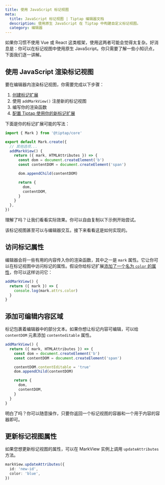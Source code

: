 ```yaml
---
title: 使用 JavaScript 标记视图
meta:
  title: JavaScript 标记视图 | Tiptap 编辑器文档
  description: 使用原生 JavaScript 在 Tiptap 中构建自定义标记视图。
  category: 编辑器
---
```



如果你习惯不使用 Vue 或 React 这类框架，使用这两者可能会觉得太复杂。好消息是：你可以在标记视图中使用原生 JavaScript。你只需要了解一些小知识点，下面我们逐一讲解。

## 使用 JavaScript 渲染标记视图

要在编辑器内渲染标记视图，你需要完成以下步骤：

1. [创建标记扩展](/editor/extensions/custom-extensions/create-new/mark)
2. 使用 `addMarkView()` 注册新的标记视图
3. 编写你的渲染函数
4. [配置 Tiptap 使用你的新标记扩展](/editor/getting-started/configure)

下面是你的标记扩展可能的写法：

```ts
import { Mark } from '@tiptap/core'

export default Mark.create({
  // 其他选项...
  addMarkView() {
    return ({ mark, HTMLAttributes }) => {
      const dom = document.createElement('b')
      const contentDOM = document.createElement('span')

      dom.appendChild(contentDOM)

      return {
        dom,
        contentDOM,
      }
    }
  },
})
```

理解了吗？让我们看看实际效果。你可以自由复制以下示例开始尝试。

<CodeDemo path="/GuideMarkViews/JavaScript" />

该标记视图甚至可以与编辑器交互。接下来看看这是如何实现的。

## 访问标记属性

编辑器会将一些有用的内容传入你的渲染函数，其中之一是 `mark` 属性。它让你可以在标记视图中访问标记的属性。假设你给标记扩展[添加了一个名为 `color` 的属性](/editor/extensions/custom-extensions/extend-existing#attributes)，你可以这样访问它：

```ts
addMarkView() {
  return ({ mark }) => {
    console.log(mark.attrs.color)
  }
}
```

## 添加可编辑内容区域

标记包裹着编辑器中的部分文本。如果你想让标记内容可编辑，可以给 `contentDOM` 元素添加 `contenteditable` 属性。

```ts
addMarkView() {
  return ({ mark, HTMLAttributes }) => {
    const dom = document.createElement('b')
    const contentDOM = document.createElement('span')

    contentDOM.contentEditable = 'true'
    dom.appendChild(contentDOM)

    return {
      dom,
      contentDOM,
    }
  }
}
```

明白了吗？你可以随意操作，只要你返回一个标记视图的容器和一个用于内容的容器即可。

## 更新标记视图属性

如果您想更新标记视图的属性，可以在 MarkView 实例上调用 `updateAttributes` 方法。

```ts
markView.updateAttributes({
  id: 'new-id',
  color: 'blue',
})
```
